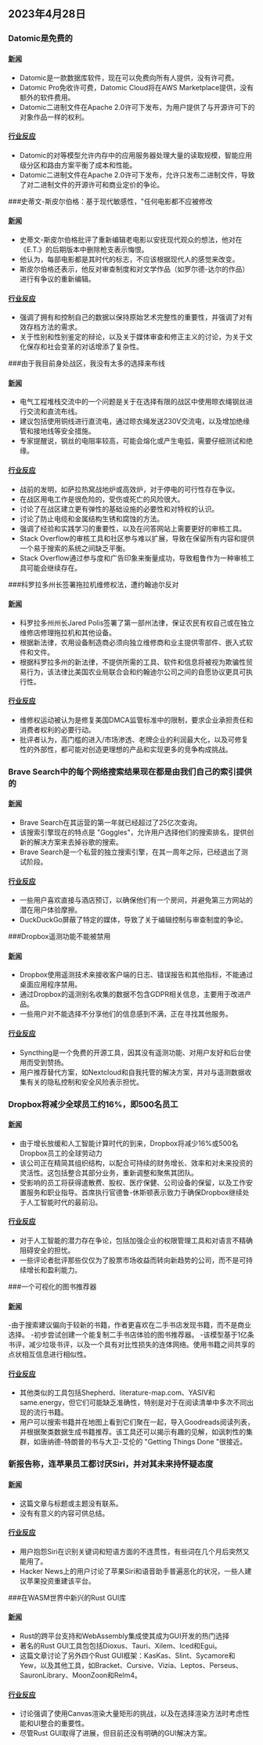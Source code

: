 

<CallToAction />

<Steps>

## 2023年4月28日

### Datomic是免费的

#### [新闻](https://blog.datomic.com/2023/04/datomic-is-free.html)

- Datomic是一款数据库软件，现在可以免费向所有人提供，没有许可费。
- Datomic Pro免收许可费，Datomic Cloud将在AWS Marketplace提供，没有额外的软件费用。
- Datomic二进制文件在Apache 2.0许可下发布，为用户提供了与开源许可下的对象作品一样的权利。

#### [行业反应](http://news.ycombinator.com/item?id=35727967)

- Datomic的对等模型允许内存中的应用服务器处理大量的读取规模，智能应用级分区和路由方案平衡了成本和性能。
- Datomic二进制文件在Apache 2.0许可下发布，允许只发布二进制文件，导致了对二进制文件的开源许可和商业定价的争论。

###史蒂文-斯皮尔伯格：基于现代敏感性，"任何电影都不应被修改

#### [新闻](https://www.theguardian.com/film/2023/apr/26/steven-spielberg-et-guns-movie-edit)

- 史蒂文-斯皮尔伯格批评了重新编辑老电影以安抚现代观众的想法，他对在《E.T.》的后期版本中删除枪支表示悔恨。
- 他认为，每部电影都是其时代的标志，不应该根据现代人的感觉来改变。
- 斯皮尔伯格还表示，他反对审查制度和对文学作品（如罗尔德-达尔的作品）进行有争议的重新编辑。

#### [行业反应](http://news.ycombinator.com/item?id=35724634)

- 强调了拥有和控制自己的数据以保持原始艺术完整性的重要性，并强调了对有效存档方法的需求。
- 关于性别和性别鉴定的辩论，以及关于媒体审查和修正主义的讨论，为关于文化保存和社会变革的对话增添了复杂性。

###由于我目前身处战区，我没有太多的选择来布线

#### [新闻](https://electronics.stackexchange.com/questions/664502/using-clothesline-steel-core-wire-rope-for-ac-and-dc)

- 电气工程堆栈交流中的一个问题是关于在选择有限的战区中使用晾衣绳钢丝进行交流和直流布线。
- 建议包括使用铜线进行直流电，通过晾衣绳发送230V交流电，以及增加绝缘管和接地线等安全措施。
- 专家提醒说，钢丝的电阻率较高，可能会熔化或产生电弧，需要仔细测试和绝缘。

#### [行业反应](http://news.ycombinator.com/item?id=35730074)

- 战前的发明，如萨拉热窝战地炉或高效炉，对于停电的可行性存在争议。
- 在战区用电工作是很危险的，受伤或死亡的风险很大。
- 讨论了在战区建立更有弹性的基础设施的必要性和对特权的认识。
- 讨论了防止电缆和金属结构生锈和腐蚀的方法。
- 强调了经验和实践学习的重要性，以及在问答网站上需要更好的审核工具。
- Stack Overflow的审核工具和社区参与难以扩展，导致在保留所有内容和提供一个易于搜索的系统之间缺乏平衡。
- Stack Overflow通过参与度和广告印象来衡量成功，导致粗鲁作为一种审核工具可能会继续存在。

###科罗拉多州长签署拖拉机维修权法，遭约翰迪尔反对

#### [新闻](https://arstechnica.com/tech-policy/2023/04/colorado-governor-signs-tractor-right-to-repair-law-opposed-by-john-deere/)

- 科罗拉多州州长Jared Polis签署了第一部州法律，保证农民有权自己或在独立维修店修理拖拉机和其他设备。
- 根据新法律，农用设备制造商必须向独立维修商和业主提供零部件、嵌入式软件和文件。
- 根据科罗拉多州的新法律，不提供所需的工具、软件和信息将被视为欺骗性贸易行为，该法律比美国农业局联合会和约翰迪尔公司之间的自愿协议更具可执行性。

#### [行业反应](http://news.ycombinator.com/item?id=35729558)

- 维修权运动被认为是修复美国DMCA监管标准中的限制，要求企业承担责任和消费者权利的必要行动。
- 批评者认为，高门槛的进入/市场渗透、老牌企业的利润最大化，以及可修复性的外部性，都可能对创造更理想的产品和实现更多的竞争构成挑战。

### Brave Search中的每个网络搜索结果现在都是由我们自己的索引提供的

#### [新闻](https://brave.com/search-independence/)

- Brave Search在其运营的第一年就已经超过了25亿次查询。
- 该搜索引擎现在的特点是 "Goggles"，允许用户选择他们的搜索排名，提供创新的解决方案来去掉谷歌的搜索。
- Brave Search是一个私营的独立搜索引擎，在其一周年之际，已经退出了测试阶段。

#### [行业反应](http://news.ycombinator.com/item?id=35730711)

- 一些用户喜欢直接与酒店预订，以确保他们有一个房间，并避免第三方网站的潜在用户体验摩擦。
- DuckDuckGo屏蔽了特定的媒体，导致了关于编辑控制与审查制度的争论。

###Dropbox遥测功能不能被禁用

#### [新闻](https://www.dropboxforum.com/t5/Integrations/Why-So-Much-Telemetry/td-p/455961/page/3)

- Dropbox使用遥测技术来接收客户端的日志、错误报告和其他指标，不能通过桌面应用程序禁用。
- 通过Dropbox的遥测别名收集的数据不包含GDPR相关信息，主要用于改进产品。
- 一些用户对不能选择不分享他们的信息感到不满，正在寻找其他服务。

#### [行业反应](http://news.ycombinator.com/item?id=35724939)

- Syncthing是一个免费的开源工具，因其没有遥测功能、对用户友好和后台使用而受到赞扬。
- 用户推荐替代方案，如Nextcloud和自我托管的解决方案，并对与遥测数据收集有关的隐私控制和安全风险表示担忧。

### Dropbox将减少全球员工约16%，即500名员工

#### [新闻](https://blog.dropbox.com/topics/company/a-message-from-drew)

- 由于增长放缓和人工智能计算时代的到来，Dropbox将减少16%或500名Dropbox员工的全球劳动力
- 该公司正在精简其组织结构，以配合可持续的财务增长、效率和对未来投资的灵活性。这包括整合其部分业务，重新调整和聚焦其团队。
- 受影响的员工将获得遣散费、股权、医疗保健、公司设备的保留，以及工作安置服务和职业指导。首席执行官德鲁-休斯顿表示致力于确保Dropbox继续处于人工智能时代的最前沿。

#### [行业反应](http://news.ycombinator.com/item?id=35728216)

- 对于人工智能的潜力存在争论，包括加强企业的权限管理工具和对语言不精确阻碍安全的担忧。
- 一些评论者批评那些仅仅为了股票市场收益而转向新趋势的公司，而不是可持续增长和盈利能力。

###一个可视化的图书推荐器

#### [新闻](https://nathanrooy.github.io/posts/2023-04-12/visual-book-recommender/)

-由于搜索建议偏向于较新的书籍，作者更喜欢在二手书店发现书籍，而不是商业选择。
-初步尝试创建一个能复制二手书店体验的图书推荐器。
-该模型基于1亿条书评，减少垃圾书评，以及一个具有对比性损失的连体网络。使用书籍之间共享的点状相互信息进行相似性。

#### [行业反应](http://news.ycombinator.com/item?id=35726559)

- 其他类似的工具包括Shepherd、literature-map.com、YASIV和same.energy，但它们可能缺乏准确性，特别是对于在阅读清单中多次不同出现的流行书籍。
- 用户可以搜索书籍并在地图上看到它们聚在一起，导入Goodreads阅读列表，并根据聚类数据生成书籍推荐。该工具还可以揭示有趣的见解，如讽刺性的集群，如唐纳德-特朗普的书与大卫-艾伦的 "Getting Things Done "很接近。

### 新报告称，连苹果员工都讨厌Siri，并对其未来持怀疑态度

#### [新闻](https://9to5mac.com/2023/04/27/apple-employees-siri-struggles/)

- 这篇文章与标题或主题没有联系。
- 没有有意义的内容可供总结。

#### [行业反应](http://news.ycombinator.com/item?id=35730075)

- 用户抱怨Siri在识别关键词和短语方面的不连贯性，有些词在几个月后突然又能用了。
- Hacker News上的用户讨论了苹果Siri和语音助手普遍恶化的状况，一些人建议苹果投资重建该平台。

###在WASM世界中新兴的Rust GUI库

#### [新闻](https://monadical.com/posts/shades-of-rust-gui-library-list.html)

- Rust的跨平台支持和WebAssembly集成使其成为GUI开发的热门选择
- 著名的Rust GUI工具包包括Dioxus、Tauri、Xilem、Iced和Egui。
- 这篇文章讨论了另外四个Rust GUI框架：KasKas、Slint、Sycamore和Yew，以及其他工具，如Bracket、Cursive、Vizia、Leptos、Perseus、SauronLibrary、MoonZoon和Relm4。

#### [行业反应](http://news.ycombinator.com/item?id=35722681)

- 讨论强调了使用Canvas渲染大量矩形的挑战，以及在选择渲染方法时考虑性能和UI整合的重要性。
- 尽管Rust GUI取得了进展，但目前还没有明确的GUI解决方案。

</Steps>